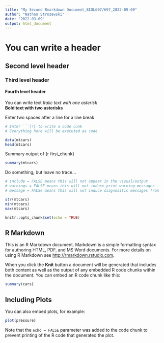 ```yaml
---
title: "My Second Rmarkdown Document_BIOL607/697_2022-09-09"
author: "Nathan Strozewski"
date: "2022-09-09"
output: html_document
---
```


# You can write a header

## Second level header

### Third level header

#### Fourth level header

You can write text *Italic text with one asterisk*\
**Bold text with two asterisks**

Enter two spaces after a line for a line break

```r

# Enter ```{r} to write a code cunk
# Everything here will be executed as code

data(mtcars)
head(mtcars)

```

Summary output of {r first_chunk}

```r

summary(mtcars)

```

Do something, but leave no trace...

```r

# include = FALSE means this will not appear in the visual/output
# warnings = FALSE means this will not induce print warning messages
# message = FALSe means this will not induce diagnositic messages from the arguments

str(mtcars)
min(mtcars)
max(mtcars)

```

```r
knitr::opts_chunk$set(echo = TRUE)
```

## R Markdown

This is an R Markdown document. Markdown is a simple formatting syntax for authoring HTML, PDF, and MS Word documents. For more details on using R Markdown see <http://rmarkdown.rstudio.com>.

When you click the **Knit** button a document will be generated that includes both content as well as the output of any embedded R code chunks within the document. You can embed an R code chunk like this:

```r
summary(cars)
```

## Including Plots

You can also embed plots, for example:

```r
plot(pressure)
```

Note that the `echo = FALSE` parameter was added to the code chunk to prevent printing of the R code that generated the plot.
